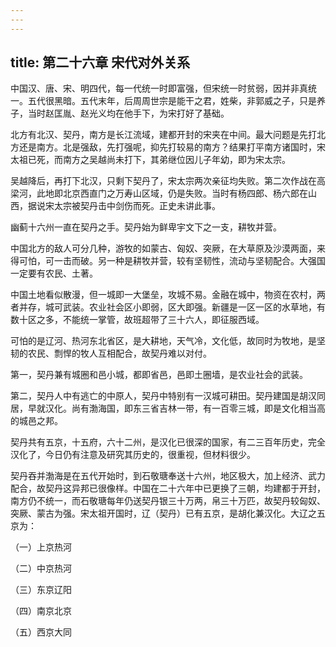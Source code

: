 ```yaml
---
---
---
```

title: 第二十六章 宋代对外关系
---



中国汉、唐、宋、明四代，每一代统一时即富强，但宋统一时贫弱，因并非真统一。五代很黑暗。五代末年，后周周世宗是能干之君，姓柴，非郭威之子，只是养子，当时赵匡胤、赵光义均在他手下，为宋打好了基础。

北方有北汉、契丹，南方是长江流域，建都开封的宋夹在中间。最大问题是先打北方还是南方。北是强敌，先打强呢，抑先打较易的南方？结果打平南方诸国时，宋太祖已死，而南方之吴越尚未打下，其弟继位因儿子年幼，即为宋太宗。

吴越降后，再打下北汉，只剩下契丹了，宋太宗两次亲征均失败。第二次作战在高梁河，此地即北京西直门之万寿山区域，仍是失败。当时有杨四郎、杨六郎在山西，据说宋太宗被契丹击中剑伤而死。正史未讲此事。

幽蓟十六州一直在契丹之手。契丹始为鲜卑宇文下之一支，耕牧并营。

中国北方的敌人可分几种，游牧的如蒙古、匈奴、突厥，在大草原及沙漠两面，来得可怕，可一击而破。另一种是耕牧并营，较有坚韧性，流动与坚韧配合。大强国一定要有农民、土著。

中国土地看似散漫，但一城即一大堡垒，攻城不易。金融在城中，物资在农村，两者并存，城可武装。农业社会区小即弱，区大即强。新疆是一区一区的水草地，有数十区之多，不能统一掌管，故班超带了三十六人，即征服西域。

可怕的是辽河、热河东北省区，是大耕地，天气冷，文化低，故同时为牧地，是坚韧的农民、剽悍的牧人互相配合，故契丹难以对付。

第一，契丹兼有城圈和邑小城，都即省邑，邑即土圈墙，是农业社会的武装。

第二，契丹人中有逃亡的中原人，契丹中特别有一汉城可耕田。契丹建国是胡汉同居，早就汉化。尚有渤海国，即东三省吉林一带，有一百零三城，即是文化相当高的城邑之邦。

契丹共有五京，十五府，六十二州，是汉化已很深的国家，有二三百年历史，完全汉化了，今日仍有注意及研究其历史的，很重视，但材料很少。

契丹吞并渤海是在五代开始时，到石敬瑭奉送十六州，地区极大，加上经济、武力配合，故契丹这异邦已很像样。中国在二十六年中已更换了三朝，均建都于开封，南方仍不统一，而石敬瑭每年仍送契丹银三十万两，帛三十万匹，故契丹较匈奴、突厥、蒙古为强。宋太祖开国时，辽（契丹）已有五京，是胡化兼汉化。大辽之五京为：

（一）上京热河

（二）中京热河

（三）东京辽阳

（四）南京北京

（五）西京大同